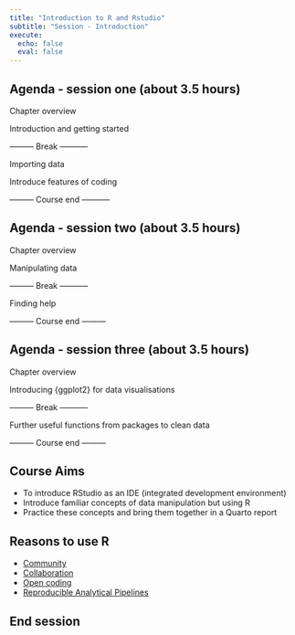 ```yaml
---
title: "Introduction to R and Rstudio"
subtitle: "Session - Introduction"
execute: 
  echo: false
  eval: false
---
```


## Agenda - session one (about 3.5 hours)

Chapter overview

::: {.fragment .fade-in}
Introduction and getting started  
:::
::: {.fragment .fade-in}
--------- Break -----------  
:::
::: {.fragment .fade-in}
Importing data  
:::
::: {.fragment .fade-in}
Introduce features of coding  
:::
::: {.fragment .fade-in}
--------- Course end -----------
:::


## Agenda - session two (about 3.5 hours)

Chapter overview

::: {.fragment .fade-in}
Manipulating data
:::
::: {.fragment .fade-in}
--------- Break -----------
:::
::: {.fragment .fade-in}
Finding help
:::
::: {.fragment .fade-in}
--------- Course end ---------
:::

## Agenda - session three (about 3.5 hours)

Chapter overview

::: {.fragment .fade-in}
Introducing {ggplot2} for data visualisations
:::
::: {.fragment .fade-in}
--------- Break -----------
:::
::: {.fragment .fade-in}
Further useful functions from packages to clean data
:::
::: {.fragment .fade-in}
--------- Course end ---------
:::

## Course Aims

::: incremental
-   To introduce RStudio as an IDE (integrated development environment)
-   Introduce familiar concepts of data manipulation but using R
-   Practice these concepts and bring them together in a Quarto report
:::

## Reasons to use R

::: incremental
-   [Community](https://nhsrcommunity.slack.com)
-   [Collaboration](https://github.com/nhs-r-community)
-   [Open coding](https://www.gov.uk/government/publications/better-broader-safer-using-health-data-for-research-and-analysis/better-broader-safer-using-health-data-for-research-and-analysis)
-   [Reproducible Analytical Pipelines](https://analysisfunction.civilservice.gov.uk/support/reproducible-analytical-pipelines/)
:::

## End session